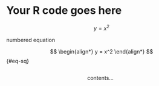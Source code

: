# Your R code goes here

$$
\begin{equation}
y = x^2
\end{equation}
$$

numbered equation

$$
\begin{align*}
y = x^2
\end{align*}
$$ {#eq-sq}

::: columns
::: {.column width="40%"}
:::

::: {.column width="60%"}
contents...
:::
:::
